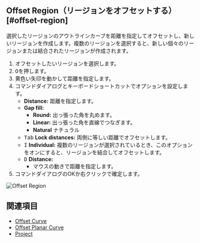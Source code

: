
## Offset Region（リージョンをオフセットする）[#offset-region]

<Reference shortcut="" command="Offset Region" button="" />

選択したリージョンのアウトラインカーブを距離を指定してオフセットし、新しいリージョンを作成します。複数のリージョンを選択すると、新しい個々のリージョンまたは結合されたリージョンが作成されます。

1. オフセットしたいリージョンを選択します。
2. <kbd>O</kbd>を押します。
3. 黄色い矢印を動かして距離を指定します。
4. コマンドダイアログとキーボードショートカットでオプションを設定します。
   - **Distance:** 距離を指定します。
   - **Gap fill:**
        - **Round:** 出っ張った角を丸めます。
        - **Linear:** 出っ張った角を直線でつなぎます。 
        - **Natural** ナチュラル
   - <kbd>Tab</kbd> **Lock distances:** 両側に等しい距離でオフセットします。
   - <kbd>I</kbd> **Individual:** 複数のリージョンが選択されているとき、このオプションをオンにすると、リージョンを結合してオフセットします。
   - <kbd>D</kbd> **Distance:**
        - マウスの動きで距離を指定します。
5. コマンドダイアログのOKか右クリックで確定します。

![Offset Region](/img/offset-region.gif)

## 関連項目
- [Offset Curve](./offset-curve)
- [Offset Planar Curve](./offset-planar-curve)
- [Project](./project)


